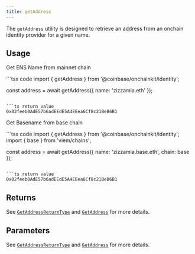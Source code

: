 ```yaml
---
title: getAddress
---
```



The `getAddress` utility is designed to retrieve an address from an onchain identity provider for a given name.

## Usage

Get ENS Name from mainnet chain

<CodeGroup>
```tsx code
import { getAddress } from '@coinbase/onchainkit/identity';

const address = await getAddress({ name: 'zizzamia.eth' });
```

```ts return value
0x02feeb0AdE57b6adEEdE5A4EEea6Cf8c21BeB6B1
```
</CodeGroup>

Get Basename from base chain

<CodeGroup>
```tsx code
import { getAddress } from '@coinbase/onchainkit/identity';
import { base } from 'viem/chains';

const address = await getAddress({ name: 'zizzamia.base.eth', chain: base });
```

```ts return value
0x02feeb0AdE57b6adEEdE5A4EEea6Cf8c21BeB6B1
```
</CodeGroup>

## Returns

See [`GetAddressReturnType`](/onchainkit/identity/types#getaddressreturntype) and [`GetAddress`](/onchainkit/identity/types#getaddress) for more details.

## Parameters

See [`GetAddressReturnType`](/onchainkit/identity/types#getaddressreturntype) and [`GetAddress`](/onchainkit/identity/types#getaddress) for more details.



<PolicyBanner />